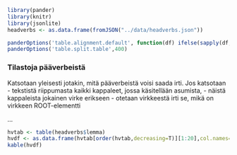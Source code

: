 
```r
library(pander)
library(knitr)
library(jsonlite)
headverbs <- as.data.frame(fromJSON("../data/headverbs.json"))

panderOptions('table.alignment.default', function(df) ifelse(sapply(df, is.numeric), 'right', 'left'))
panderOptions('table.split.table',400)

```


### Tilastoja pääverbeistä


Katsotaan yleisesti jotakin, mitä pääverbeistä voisi saada irti.
Jos katsotaan  
    - tekstistä riippumasta kaikki kappaleet, jossa käsitellään asumista, 
    - näistä kappaleista jokainen virke erikseen
    - otetaan virkkeestä irti se, mikä on virkkeen ROOT-elementti

...

```r

hvtab <- table(headverbs$lemma)
hvdf <- as.data.frame(hvtab[order(hvtab,decreasing=T)][1:20],col.names=c("Lemma","Frekvenssi"))
kable(hvdf)

```

